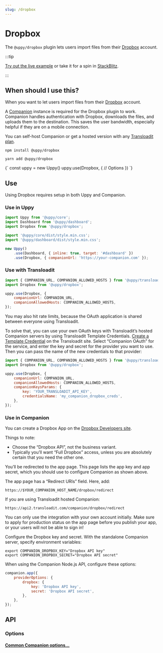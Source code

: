 ```yaml
---
slug: /dropbox
---
```




# Dropbox

The `@uppy/dropbox` plugin lets users import files from their
[Dropbox](https://www.dropbox.com) account.

:::tip

[Try out the live example](/examples) or take it for a spin in
[StackBlitz](https://stackblitz.com/edit/vitejs-vite-zaqyaf?file=main.js).

:::

## When should I use this?

When you want to let users import files from their
[Dropbox](https://www.dropbox.com) account.

A [Companion](/docs/companion) instance is required for the Dropbox plugin to
work. Companion handles authentication with Dropbox, downloads the files, and
uploads them to the destination. This saves the user bandwidth, especially
helpful if they are on a mobile connection.

You can self-host Companion or get a hosted version with any
[Transloadit plan](https://transloadit.com/pricing/).

<Tabs>
  <TabItem value="npm" label="NPM" default>

```shell
npm install @uppy/dropbox
```

  </TabItem>

  <TabItem value="yarn" label="Yarn">

```shell
yarn add @uppy/dropbox
```

  </TabItem>

  <TabItem value="cdn" label="CDN">
    <UppyCdnExample>
      {`
        const uppy = new Uppy()
        uppy.use(Dropbox, {
          // Options
        })
      `}
    </UppyCdnExample>
  </TabItem>
</Tabs>

## Use

Using Dropbox requires setup in both Uppy and Companion.

### Use in Uppy

```js {10-13} showLineNumbers
import Uppy from '@uppy/core';
import Dashboard from '@uppy/dashboard';
import Dropbox from '@uppy/dropbox';

import '@uppy/core/dist/style.min.css';
import '@uppy/dashboard/dist/style.min.css';

new Uppy()
	.use(Dashboard, { inline: true, target: '#dashboard' })
	.use(Dropbox, { companionUrl: 'https://your-companion.com' });
```

### Use with Transloadit

```js
import { COMPANION_URL, COMPANION_ALLOWED_HOSTS } from '@uppy/transloadit';
import Dropbox from '@uppy/dropbox';

uppy.use(Dropbox, {
	companionUrl: COMPANION_URL,
	companionAllowedHosts: COMPANION_ALLOWED_HOSTS,
});
```

You may also hit rate limits, because the OAuth application is shared between
everyone using Transloadit.

To solve that, you can use your own OAuth keys with Transloadit’s hosted
Companion servers by using Transloadit Template Credentials. [Create a Template
Credential][template-credentials] on the Transloadit site. Select “Companion
OAuth” for the service, and enter the key and secret for the provider you want
to use. Then you can pass the name of the new credentials to that provider:

```js
import { COMPANION_URL, COMPANION_ALLOWED_HOSTS } from '@uppy/transloadit';
import Dropbox from '@uppy/dropbox';

uppy.use(Dropbox, {
	companionUrl: COMPANION_URL,
	companionAllowedHosts: COMPANION_ALLOWED_HOSTS,
	companionKeysParams: {
		key: 'YOUR_TRANSLOADIT_API_KEY',
		credentialsName: 'my_companion_dropbox_creds',
	},
});
```

### Use in Companion

You can create a Dropbox App on the
[Dropbox Developers site](https://www.dropbox.com/developers/apps/create).

Things to note:

- Choose the “Dropbox API”, not the business variant.
- Typically you’ll want “Full Dropbox” access, unless you are absolutely certain
  that you need the other one.

You’ll be redirected to the app page. This page lists the app key and app
secret, which you should use to configure Companion as shown above.

The app page has a “Redirect URIs” field. Here, add:

```
https://$YOUR_COMPANION_HOST_NAME/dropbox/redirect
```

If you are using Transloadit hosted Companion:

```
https://api2.transloadit.com/companion/dropbox/redirect
```

You can only use the integration with your own account initially. Make sure to
apply for production status on the app page before you publish your app, or your
users will not be able to sign in!

Configure the Dropbox key and secret. With the standalone Companion server,
specify environment variables:

```shell
export COMPANION_DROPBOX_KEY="Dropbox API key"
export COMPANION_DROPBOX_SECRET="Dropbox API secret"
```

When using the Companion Node.js API, configure these options:

```js
companion.app({
	providerOptions: {
		dropbox: {
			key: 'Dropbox API key',
			secret: 'Dropbox API secret',
		},
	},
});
```

## API

### Options

#### [Common Companion options...](./companion-options.mdx)

[template-credentials]:
	https://transloadit.com/docs/#how-to-create-template-credentials
